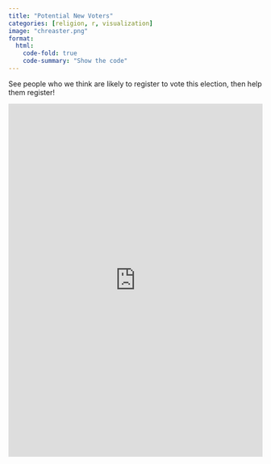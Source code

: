 ```yaml
---
title: "Potential New Voters"
categories: [religion, r, visualization]
image: "chreaster.png"
format:
  html:
    code-fold: true
    code-summary: "Show the code"
---
```


See people who we think are likely to register to vote this election, then help them register!

<iframe height="700" width="100%" frameborder="no" src="https://dr-iggs.shinyapps.io/BestToRegister/"> </iframe>
